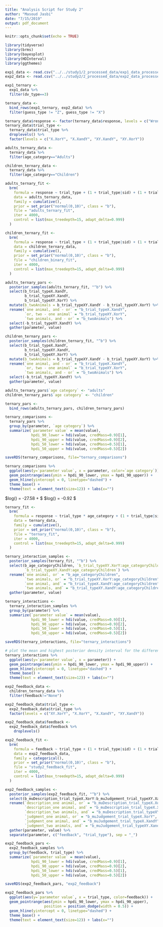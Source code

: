 ```yaml
---
title: "Analysis Script for Study 2"
author: "Masoud Jasbi"
date: "7/15/2019"
output: pdf_document
---
```


```r
knitr::opts_chunk$set(echo = TRUE)
```

```r
library(tidyverse)
library(brms)
library(bayesplot)
library(HDInterval)
library(ggthemes)
```

```r
exp1_data <- read.csv("../../study1/2_processed_data/exp1_data_processed.csv")
exp2_data <- read.csv("../../study2/2_processed_data/exp2_data_processed.csv")
```

```r
exp1_ternary <-
  exp1_data %>%
  filter(dv_type==3)

ternary_data <- 
  bind_rows(exp1_ternary, exp2_data) %>%
  filter(guess_type != "Z", guess_type != "X")

ternary_data$response <- factor(ternary_data$response, levels = c("Wrong", "Kinda Right", "Right"), ordered=TRUE)
ternary_data$trial_type <-
  ternary_data$trial_type %>% 
  droplevels() %>%
  factor(levels = c("X.XorY", "X.XandY", "XY.XandY", "XY.XorY"))
```

```r
adults_ternary_data <-
  ternary_data %>%
  filter(age_category=="Adults")

children_ternary_data <-
  ternary_data %>%
  filter(age_category=="Children")

adults_ternary_fit <- 
  brm(
    formula = response ~ trial_type + (1 + trial_type|sid) + (1 + trial_type|card),
    data = adults_ternary_data,
    family = cumulative(),
    prior = set_prior("normal(0,10)", class = "b"),
    file = "adults_ternary_fit",
    iter = 4000,
    control = list(max_treedepth=15, adapt_delta=0.999) 
  )

children_ternary_fit <- 
  brm(
    formula = response ~ trial_type + (1 + trial_type|sid) + (1 + trial_type|card),
    data = children_ternary_data,
    family = cumulative(),
    prior = set_prior("normal(0,10)", class = "b"),
    file = "children_binary_fit",
    iter = 4000,
    control = list(max_treedepth=15, adapt_delta=0.999) 
  )

adults_ternary_pars <-
  posterior_samples(adults_ternary_fit, "^b") %>%
  select(b_trial_typeX.XandY, 
         b_trial_typeXY.XandY,
         b_trial_typeXY.XorY) %>%
  mutate(b_twoAnimals = b_trial_typeXY.XandY - b_trial_typeXY.XorY) %>%
  rename(`one animal, and - or` = "b_trial_typeX.XandY",
         `or, two - one animal` = "b_trial_typeXY.XorY",
         `two animals, and - or` = "b_twoAnimals") %>%
  select(-b_trial_typeXY.XandY) %>%
  gather(parameter, value)

children_ternary_pars <-
  posterior_samples(children_ternary_fit, "^b") %>%
  select(b_trial_typeX.XandY, 
         b_trial_typeXY.XandY,
         b_trial_typeXY.XorY) %>%
  mutate(b_twoAnimals = b_trial_typeXY.XandY - b_trial_typeXY.XorY) %>%
  rename(`one animal, and - or` = "b_trial_typeX.XandY",
         `or, two - one animal` = "b_trial_typeXY.XorY",
         `two animals, and - or` = "b_twoAnimals") %>%
  select(-b_trial_typeXY.XandY) %>%
  gather(parameter, value)

adults_ternary_pars$`age category` <- "adults"
children_ternary_pars$`age category` <- "children"

ternary_pars <- 
  bind_rows(adults_ternary_pars, children_ternary_pars)

ternary_comparisons <-
  ternary_pars %>%
  group_by(parameter, `age category`) %>%
  summarize(`parameter value` = mean(value),
            hpdi_90_lower = hdi(value, credMass=0.9)[1],
            hpdi_90_upper = hdi(value, credMass=0.9)[2],
            hpdi_50_lower = hdi(value, credMass=0.5)[1],
            hpdi_50_upper = hdi(value, credMass=0.5)[2])

saveRDS(ternary_comparisons, file="ternary_comparisons")

ternary_comparisons %>%
  ggplot(aes(y=`parameter value`, x = parameter, color=`age category`)) + 
  geom_pointrange(aes(ymin = hpdi_90_lower, ymax = hpdi_90_upper)) +
  geom_hline(yintercept = 0, linetype="dashed") +
  theme_base() +
  theme(text = element_text(size=12)) + labs(x="")
```

$log(\frac{P(Y\leq Wrong)}{P(Y>Wrong)}) = -27.58 + $
$log(\frac{P(Y\leq Kinda Right)}{P(Y>Kinda Right)}) = -0.92 $

```r
ternary_fit <- 
  brm(
    formula = response ~ trial_type * age_category + (1 + trial_type|sid) + (1 + trial_type|card),
    data = ternary_data,
    family = cumulative(),
    prior = set_prior("normal(0,10)", class = "b"),
    file = "ternary_fit",
    iter = 4000,
    control = list(max_treedepth=15, adapt_delta=0.999)
  )

ternary_interaction_samples <-
  posterior_samples(ternary_fit, "^b") %>%
  select(b_age_categoryChildren, `b_trial_typeXY.XorY:age_categoryChildren`, `b_trial_typeX.XandY:age_categoryChildren`,
         `b_trial_typeXY.XandY:age_categoryChildren`) %>%
  rename(`one animal, or` = "b_age_categoryChildren",
         `two animals, or` = "b_trial_typeXY.XorY:age_categoryChildren",
         `one animal, and` = "b_trial_typeX.XandY:age_categoryChildren",
         `two animals, and` = "b_trial_typeXY.XandY:age_categoryChildren") %>%
  gather(parameter, value)

ternary_interactions <-
  ternary_interaction_samples %>%
  group_by(parameter) %>%
  summarize(`parameter value` = mean(value),
            hpdi_90_lower = hdi(value, credMass=0.9)[1],
            hpdi_90_upper = hdi(value, credMass=0.9)[2],
            hpdi_50_lower = hdi(value, credMass=0.5)[1],
            hpdi_50_upper = hdi(value, credMass=0.5)[2])

saveRDS(ternary_interactions, file="ternary_interactions")

# plot the mean and highest posterior density interval for the difference between adults and children
ternary_interactions %>%
  ggplot(aes(y=`parameter value`, x = parameter)) + 
  geom_pointrange(aes(ymin = hpdi_90_lower, ymax = hpdi_90_upper)) +
  geom_hline(yintercept = 0, linetype="dashed") +
  theme_base() +
  theme(text = element_text(size=12)) + labs(x="")
```

```r
exp2_feedback_data <-
  children_ternary_data %>%
  filter(feedback!="None")

exp2_feedback_data$trial_type <-
  exp2_feedback_data$trial_type %>% 
  factor(levels = c("XY.XorY", "X.XorY", "X.XandY", "XY.XandY"))

exp2_feedback_data$feedback <- 
  exp2_feedback_data$feedback %>% 
    droplevels()

exp2_feedback_fit <- 
  brm(
    formula = feedback ~ trial_type + (1 + trial_type|sid) + (1 + trial_type|card),
    data = exp2_feedback_data,
    family = categorical(),
    prior = set_prior("normal(0,10)", class = "b"),
    file = "study2_feedback_fit",
    iter = 4000,
    control = list(max_treedepth=15, adapt_delta=0.999)
  )

exp2_feedback_samples <-
  posterior_samples(exp2_feedback_fit, "^b") %>%
  select(b_muDescription_trial_typeX.XorY:b_muJudgement_trial_typeXY.XandY) %>%
  rename(`description_one animal, or` = "b_muDescription_trial_typeX.XorY",
         `description_one animal, and` = "b_muDescription_trial_typeX.XandY",
         `description_two animals, and` = "b_muDescription_trial_typeXY.XandY",
         `judgment_one animal, or` = "b_muJudgement_trial_typeX.XorY",
         `judgment_one animal, and` = "b_muJudgement_trial_typeX.XandY",
         `judgment_two animals, and` = "b_muJudgement_trial_typeXY.XandY") %>%
  gather(parameter, value) %>%
  separate(parameter, c("feedback", "trial_type"), sep = "_") 

exp2_feedback_pars <-
  exp2_feedback_samples %>%
  group_by(feedback, trial_type) %>%
  summarize(`parameter value` = mean(value),
            hpdi_90_lower = hdi(value, credMass=0.9)[1],
            hpdi_90_upper = hdi(value, credMass=0.9)[2],
            hpdi_50_lower = hdi(value, credMass=0.5)[1],
            hpdi_50_upper = hdi(value, credMass=0.5)[2])

saveRDS(exp2_feedback_pars, "exp2_feedback")

exp2_feedback_pars %>%
  ggplot(aes(y=`parameter value`, x = trial_type, color=feedback)) + 
  geom_pointrange(aes(ymin = hpdi_90_lower, ymax = hpdi_90_upper),
                  position = position_dodge(width = 0.5)) +
  geom_hline(yintercept = 0, linetype="dashed") +
  theme_base() +
  theme(text = element_text(size=12)) + labs(x="")
```

